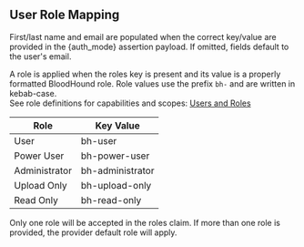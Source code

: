 ## User Role Mapping
First/last name and email are populated when the correct key/value are provided in the {auth_mode} assertion payload. If omitted, fields default to the user's email.

A role is applied when the roles key is present and its value is a properly formatted BloodHound role.
Role values use the prefix `bh-` and are written in kebab-case.  
See role definitions for capabilities and scopes: [Users and Roles](/manage-bloodhound/auth/users-and-roles) 

| **Role** | **Key Value** |
| --- | --- |
|User|bh-user| 
|Power User|bh-power-user|
|Administrator|bh-administrator|
|Upload Only|bh-upload-only|
|Read Only |bh-read-only|

Only one role will be accepted in the roles claim. If more than one role is provided, the provider default role will apply.